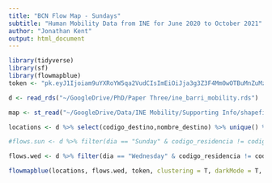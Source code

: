 ```yaml
---
title: "BCN Flow Map - Sundays"
subtitle: "Human Mobility Data from INE for June 2020 to October 2021"
author: "Jonathan Kent"
output: html_document
---
```


```r
library(tidyverse)
library(sf)
library(flowmapblue)
token <- "pk.eyJ1Ijoiam9uYXRoYW5qa2VudCIsImEiOiJja3g3Z3F4Mm0wOTBuMnZuMzExZjg0enB3In0.yAhy3SCJMtYkfgpBGDbrKQ"

d <- read_rds("~/GoogleDrive/PhD/Paper Three/ine_barri_mobility.rds")

map <- st_read("~/GoogleDrive/Data/INE Mobility/Supporting Info/shapefiles_ reas_movilidad/Shapefile_celdas_marzo_2020/celdas_marzo_2020.shp") %>% filter(ID_GRUPO %in% unique(d$codigo_destino)) %>% st_centroid() %>% st_transform("+proj=longlat +ellps=WGS84 +datum=WGS84") 

locations <- d %>% select(codigo_destino,nombre_destino) %>% unique() %>% rename(id = codigo_destino, name = nombre_destino) %>% left_join(tibble(id = map$ID_GRUPO, lat = st_coordinates(map)[,2], lon = st_coordinates(map)[,1]))

#flows.sun <- d %>% filter(dia == "Sunday" & codigo_residencia != codigo_destino) %>% group_by(codigo_residencia,codigo_destino) %>% summarise(count = sum(flujo)) %>% rename(origin = codigo_residencia, dest = codigo_destino)

flows.wed <- d %>% filter(dia == "Wednesday" & codigo_residencia != codigo_destino) %>% group_by(codigo_residencia,codigo_destino) %>% summarise(count = sum(flujo)) %>% rename(origin = codigo_residencia, dest = codigo_destino)

flowmapblue(locations, flows.wed, token, clustering = T, darkMode = T, animation = F)
```
